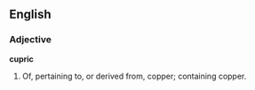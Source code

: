 ==English==

===Adjective===

'''cupric'''

#Of, pertaining to, or derived from, copper; containing copper.